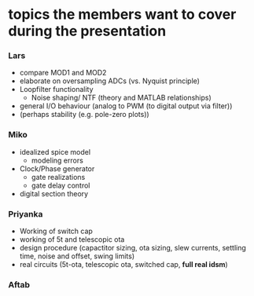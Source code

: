 # topics the members want to cover during the presentation


### Lars
- compare MOD1 and MOD2
- elaborate on oversampling ADCs (vs. Nyquist principle)
- Loopfilter functionality
  - Noise shaping/ NTF (theory and MATLAB relationships)
- general I/O behaviour (analog to PWM (to digital output via filter))
- (perhaps stability (e.g. pole-zero plots))

### Miko
- idealized spice model
  - modeling errors
- Clock/Phase generator
  - gate realizations
  - gate delay control
- digital section theory

### Priyanka
- Working of switch cap
- working of 5t and telescopic ota
- design procedure (capactitor sizing, ota sizing, slew currents, settling time, noise and offset, swing limits)
- real circuits (5t-ota, telescopic ota, switched cap, **full real idsm**)

### Aftab

